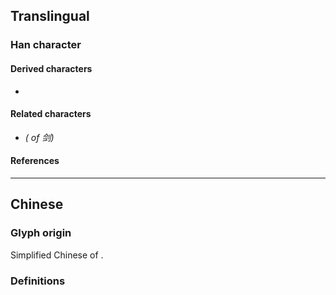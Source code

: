{{also|劍|剣}}
{{character info}}
==Translingual==
{{Han simplified forms|劍|剣|剑}}

===Han character===
{{Han char|rn=18|rad=刀|as=07|sn=9|four=|canj=OMLN|ids=⿰佥刂}}

====Derived characters====
* {{l|mul|[[䈩]]}}

====Related characters====
* {{l|mul|[[劍]]}} ''({{w|Traditional Chinese|Traditional form}} of 剑)''

====References====
{{Han ref|kx=0140.291|hdz=10342.070|uh=5251}}

----

==Chinese==
===Glyph origin===
Simplified Chinese of {{l|zh|劍}}.
===Definitions===
{{zh-see|劍}}
